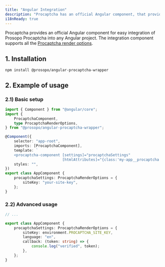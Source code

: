 ```yaml
---
title: "Angular Integration"
description: "Procaptcha has an official Angular component, that provides simple integration of Prosopo Procaptcha into any Angular project."
i18nReady: true
---
```


Procaptcha provides an official Angular component for easy integration of Prosopo Procaptcha into any Angular project.
The integration component supports all the [Procaptcha render options](/en/basics/client-side-rendering/#procaptcha-options).

## 1. Installation

`npm install @prosopo/angular-procaptcha-wrapper`

## 2. Example of usage

### 2.1) Basic setup

```typescript
import { Component } from "@angular/core";
import {
    ProcaptchaComponent,
    type ProcaptchaRenderOptions,
} from "@prosopo/angular-procaptcha-wrapper";

@Component({
    selector: "app-root",
    imports: [ProcaptchaComponent],
    template: `
    <procaptcha-component [settings]="procaptchaSettings"
                          [htmlAttributes]="{class:'my-app__procaptcha'}"/>`,
    styles: "",
})
export class AppComponent {
    procaptchaSettings: ProcaptchaRenderOptions = {
        siteKey: "your-site-key",
    };
}
```

### 2.2) Advanced usage

```typescript
// ...

export class AppComponent {
    procaptchaSettings: ProcaptchaRenderOptions = {
        siteKey: environment.PROCAPTCHA_SITE_KEY,
        language: "en",
        callback: (token: string) => {
            console.log("verified", token);
        },
    };
}
```
